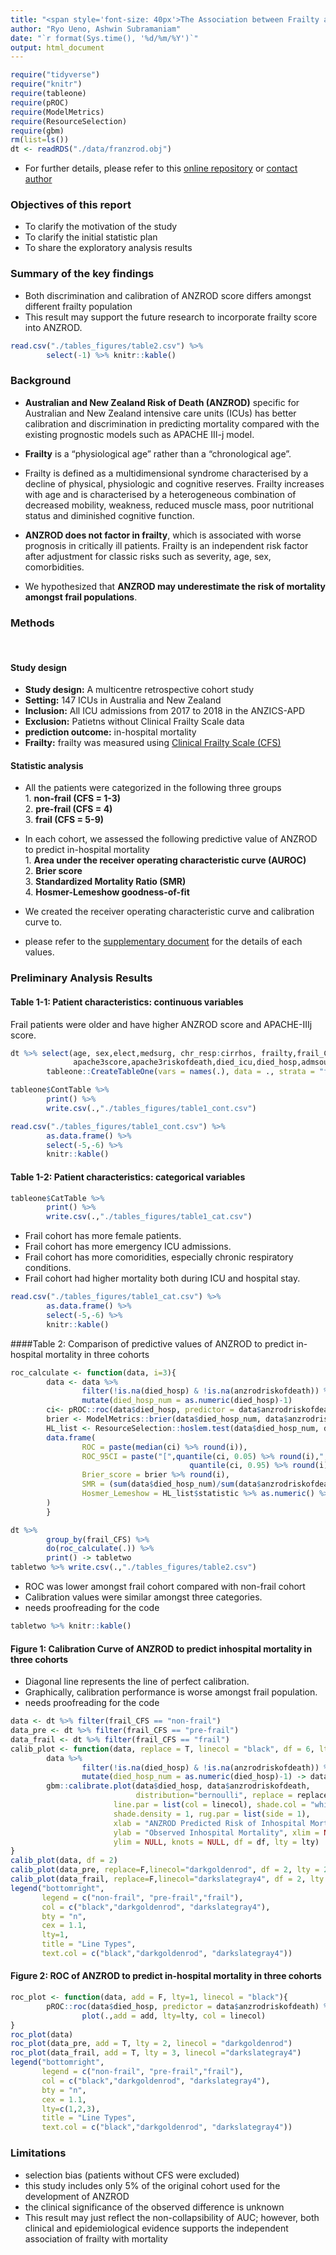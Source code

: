 ```yaml
---
title: "<span style='font-size: 40px'>The Association between Frailty and the Predictive Performance of ANZROD Score</style>"
author: "Ryo Ueno, Ashwin Subramaniam" 
date: "`r format(Sys.time(), '%d/%m/%Y')`"
output: html_document
---
```


```r
require("tidyverse")
require("knitr")
require(tableone)
require(pROC)
require(ModelMetrics)
require(ResourceSelection)
require(gbm)
rm(list=ls())
dt <- readRDS("./data/franzrod.obj")
```

- For further details, please refer to this [online repository](https://github.com/ryo313/franzrod) or [contact author](mailto: ryo.ueno@monash.edu)

### Objectives of this report

- To clarify the motivation of the study
- To clarify the initial statistic plan
- To share the exploratory analysis results 

### Summary of the key findings 
- Both discrimination and calibration of ANZROD score differs amongst different frailty population 
- This result may support the future research to incorporate frailty score into ANZROD.

```r
read.csv("./tables_figures/table2.csv") %>%
        select(-1) %>% knitr::kable()
```


### Background
- **Australian and New Zealand Risk of Death (ANZROD)** specific for Australian and New Zealand intensive care units (ICUs) has better calibration and discrimination in predicting mortality compared with the existing prognostic models such as APACHE III-j model.

- **Frailty** is a "physiological age" rather than a "chronological age". 

- Frailty is defined as a multidimensional syndrome characterised by a decline of physical, physiologic and cognitive reserves. Frailty increases with age and is characterised by a heterogeneous combination of decreased mobility, weakness, reduced muscle mass, poor nutritional status and diminished cognitive function. 

- **ANZROD does not factor in frailty**, which is associated with worse prognosis in critically ill patients. Frailty is an independent risk factor after adjustment for classic risks such as severity, age, sex, comorbidities. 

- We hypothesized that **ANZROD may underestimate the risk of mortality amongst frail populations**. 

### Methods
<br/>

#### Study design
- **Study design:** A multicentre retrospective cohort study
- **Setting:** 147 ICUs in Australia and New Zealand
- **Inclusion:** All ICU admissions from 2017 to 2018 in the ANZICS-APD
- **Exclusion:** Patietns without Clinical Frailty Scale data
- **prediction outcome:** in-hospital mortality
- **Frailty:** frailty was measured using [Clinical Frailty Scale (CFS)](https://github.com/ryo313/franzrod/blob/master/others/ClinicalFrailtyScale.png)  

#### Statistic analysis
- All the patients were categorized in the following three groups
<br/>
        1. **non-frail (CFS = 1-3)**
<br/>
        2. **pre-frail (CFS = 4)**
<br/>
        3. **frail (CFS = 5-9)**

- In each cohort, we assessed the following predictive value of ANZROD to predict in-hospital mortality
<br/>
        1. **Area under the receiver operating characteristic curve (AUROC)**
<br/>
        2. **Brier score**
<br/>
        3. **Standardized Mortality Ratio (SMR)** 
<br/>
        4. **Hosmer-Lemeshow goodness-of-fit**

- We created the receiver operating characteristic curve and calibration curve to.
- please refer to the [supplementary document](https://github.com/ryo313/franzrod/blob/master/citations/Paul2013_supplementary/1-s2.0-S0883944113002566-mmc3.doc) for the details of each values. 

### Preliminary Analysis Results 

#### Table 1-1: Patient characteristics: continuous variables
Frail patients were older and have higher ANZROD score and APACHE-IIIj score. 
```r
dt %>% select(age, sex,elect,medsurg, chr_resp:cirrhos, frailty,frail_CFS,anzrodriskofdeath,
              apache3score,apache3riskofdeath,died_icu,died_hosp,admsourc) %>% 
        tableone::CreateTableOne(vars = names(.), data = ., strata = "frail_CFS") -> tableone

tableone$ContTable %>% 
        print() %>% 
        write.csv(.,"./tables_figures/table1_cont.csv")
```


```r
read.csv("./tables_figures/table1_cont.csv") %>% 
        as.data.frame() %>% 
        select(-5,-6) %>% 
        knitr::kable()
```

#### Table 1-2: Patient characteristics: categorical variables
```r
tableone$CatTable %>% 
        print() %>% 
        write.csv(.,"./tables_figures/table1_cat.csv")
```

- Frail cohort has more female patients.
- Frail cohort has more emergency ICU admissions. 
- Frail cohort has more comoridities, especially chronic respiratory conditions. 
- Frail cohort had higher mortality both during ICU and hospital stay. 
<br/>

```r
read.csv("./tables_figures/table1_cat.csv") %>% 
        as.data.frame() %>% 
        select(-5,-6) %>% 
        knitr::kable()
```

####Table 2: Comparison of predictive values of ANZROD to predict in-hospital mortality in three cohorts
```r
roc_calculate <- function(data, i=3){
        data <- data %>% 
                filter(!is.na(died_hosp) & !is.na(anzrodriskofdeath)) %>%
                mutate(died_hosp_num = as.numeric(died_hosp)-1)
        ci<- pROC::roc(data$died_hosp, predictor = data$anzrodriskofdeath) %>% ci()
        brier <- ModelMetrics::brier(data$died_hosp_num, data$anzrodriskofdeath)
        HL_list <- ResourceSelection::hoslem.test(data$died_hosp_num, data$anzrodriskofdeath,20)
        data.frame(
                ROC = paste(median(ci) %>% round(i)),
                ROC_95CI = paste("[",quantile(ci, 0.05) %>% round(i),";",
                                        quantile(ci, 0.95) %>% round(i) ,"]"),
                Brier_score = brier %>% round(i),
                SMR = (sum(data$died_hosp_num)/sum(data$anzrodriskofdeath)) %>% round(i),
                Hosmer_Lemeshow = HL_list$statistic %>% as.numeric() %>% round(i)
        )
        }

dt %>% 
        group_by(frail_CFS) %>% 
        do(roc_calculate(.)) %>%
        print() -> tabletwo
tabletwo %>% write.csv(.,"./tables_figures/table2.csv")

```
- ROC was lower amongst frail cohort compared with non-frail cohort
- Calibration values were similar amongst three categories. 
- needs proofreading for the code
```r
tabletwo %>% knitr::kable()
```


#### Figure 1: Calibration Curve of ANZROD to predict inhospital mortality in three cohorts
- Diagonal line represents the line of perfect calibration.
- Graphically, calibration performance is worse amongst frail population. 
- needs proofreading for the code
```r
data <- dt %>% filter(frail_CFS == "non-frail")
data_pre <- dt %>% filter(frail_CFS == "pre-frail")
data_frail <- dt %>% filter(frail_CFS == "frail")
calib_plot <- function(data, replace = T, linecol = "black", df = 6, lty = 1){
        data %>% 
                filter(!is.na(died_hosp) & !is.na(anzrodriskofdeath)) %>%
                mutate(died_hosp_num = as.numeric(died_hosp)-1) -> data
        gbm::calibrate.plot(data$died_hosp, data$anzrodriskofdeath, 
                            distribution="bernoulli", replace = replace,
                       line.par = list(col = linecol), shade.col = "white",
                       shade.density = 1, rug.par = list(side = 1),
                       xlab = "ANZROD Predicted Risk of Inhospital Mortality", 
                       ylab = "Observed Inhospital Mortality", xlim = NULL,
                       ylim = NULL, knots = NULL, df = df, lty = lty)
}
calib_plot(data, df = 2)
calib_plot(data_pre, replace=F,linecol="darkgoldenrod", df = 2, lty = 2)
calib_plot(data_frail, replace=F,linecol="darkslategray4", df = 2, lty = 3)
legend("bottomright", 
       legend = c("non-frail", "pre-frail","frail"), 
       col = c("black","darkgoldenrod", "darkslategray4"),
       bty = "n", 
       cex = 1.1, 
       lty=1,
       title = "Line Types",
       text.col = c("black","darkgoldenrod", "darkslategray4"))
```

#### Figure 2: ROC of ANZROD to predict in-hospital mortality in three cohorts
```r
roc_plot <- function(data, add = F, lty=1, linecol = "black"){
        pROC::roc(data$died_hosp, predictor = data$anzrodriskofdeath) %>% 
                plot(.,add = add, lty=lty, col = linecol)
}
roc_plot(data)
roc_plot(data_pre, add = T, lty = 2, linecol = "darkgoldenrod")
roc_plot(data_frail, add = T, lty = 3, linecol ="darkslategray4")
legend("bottomright", 
       legend = c("non-frail", "pre-frail","frail"), 
       col = c("black","darkgoldenrod", "darkslategray4"),
       bty = "n", 
       cex = 1.1, 
       lty=c(1,2,3),
       title = "Line Types",
       text.col = c("black","darkgoldenrod", "darkslategray4"))
```

### Limitations
- selection bias (patients without CFS were excluded)
- this study includes only 5% of the original cohort used for the development of ANZROD
- the clinical significance of the observed difference is unknown
- This result may just reflect the non-collapsibility of AUC; however, both clinical and epidemiological evidence supports the independent association of frailty with mortality
